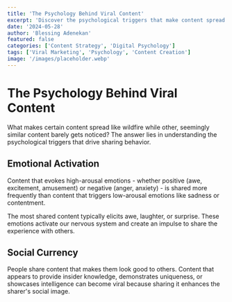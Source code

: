 ```yaml
---
title: 'The Psychology Behind Viral Content'
excerpt: 'Discover the psychological triggers that make content spread like wildfire across social platforms.'
date: '2024-05-28'
author: 'Blessing Adenekan'
featured: false
categories: ['Content Strategy', 'Digital Psychology']
tags: ['Viral Marketing', 'Psychology', 'Content Creation']
image: '/images/placeholder.webp'
---
```


# The Psychology Behind Viral Content

What makes certain content spread like wildfire while other, seemingly similar content barely gets noticed? The answer lies in understanding the psychological triggers that drive sharing behavior.

## Emotional Activation

Content that evokes high-arousal emotions - whether positive (awe, excitement, amusement) or negative (anger, anxiety) - is shared more frequently than content that triggers low-arousal emotions like sadness or contentment.

<TipBox>
  The most shared content typically elicits awe, laughter, or surprise. These emotions activate our
  nervous system and create an impulse to share the experience with others.
</TipBox>

## Social Currency

People share content that makes them look good to others. Content that appears to provide insider knowledge, demonstrates uniqueness, or showcases intelligence can become viral because sharing it enhances the sharer's social image.
